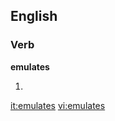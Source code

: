 
==English==

===Verb===
'''emulates'''

# {{third-person singular of|[[emulate]]}}

[[it:emulates]]
[[vi:emulates]]